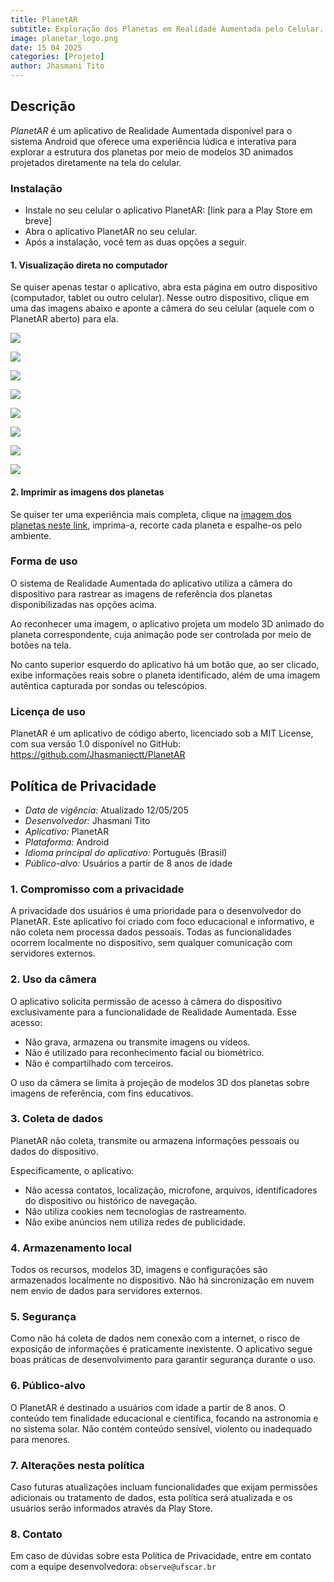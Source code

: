 ```yaml
---
title: PlanetAR
subtitle: Exploração dos Planetas em Realidade Aumentada pelo Celular.
image: planetar_logo.png
date: 15 04 2025
categories: [Projeto]
author: Jhasmani Tito
---
```


## Descrição

*PlanetAR* é um aplicativo de Realidade Aumentada disponível para o sistema Android que oferece uma experiência lúdica e interativa para explorar a estrutura dos planetas por meio de modelos 3D animados projetados diretamente na tela do celular.

### Instalação

- Instale no seu celular o aplicativo PlanetAR: [link para a Play Store em breve]
- Abra o aplicativo PlanetAR no seu celular.
- Após a instalação, você tem as duas opções a seguir.

#### **1. Visualização direta no computador**

Se quiser apenas testar o aplicativo, abra esta página em outro dispositivo (computador, tablet ou outro celular). Nesse outro dispositivo, clique em uma das imagens abaixo e aponte a câmera do seu celular (aquele com o PlanetAR aberto) para ela.

::: {.grid}

::: {.g-col-lg-2 .g-col-md-3 .g-col-sm-3 .g-col-4}
[![](mercurio.svg)](mercurio.svg)
:::

::: {.g-col-lg-2 .g-col-md-3 .g-col-sm-3 .g-col-4}
[![](venus.svg)](venus.svg)
:::

::: {.g-col-lg-2 .g-col-md-3 .g-col-sm-3 .g-col-4}
[![](terra.svg)](terra.svg)
:::

::: {.g-col-lg-2 .g-col-md-3 .g-col-sm-3 .g-col-4}
[![](marte.svg)](marte.svg)
:::

::: {.g-col-lg-2 .g-col-md-3 .g-col-sm-3 .g-col-4}
[![](jupiter.svg)](jupiter.svg)
:::

::: {.g-col-lg-2 .g-col-md-3 .g-col-sm-3 .g-col-4}
[![](saturno.svg)](saturno.svg)
:::

::: {.g-col-lg-2 .g-col-md-3 .g-col-sm-3 .g-col-4}
[![](urano.svg)](urano.svg)
:::

::: {.g-col-lg-2 .g-col-md-3 .g-col-sm-3 .g-col-4}
[![](netuno.svg)](netuno.svg)
:::

:::



#### **2. Imprimir as imagens dos planetas**

Se quiser ter uma experiência mais completa, clique na [imagem dos planetas neste link](todos.svg), imprima-a, recorte cada planeta e espalhe-os pelo ambiente.


### Forma de uso

O sistema de Realidade Aumentada do aplicativo utiliza a câmera do dispositivo para rastrear as imagens de referência dos planetas disponibilizadas nas opções acima.

Ao reconhecer uma imagem, o aplicativo projeta um modelo 3D animado do planeta correspondente, cuja animação pode ser controlada por meio de botões na tela.

No canto superior esquerdo do aplicativo há um botão que, ao ser clicado, exibe informações reais sobre o planeta identificado, além de uma imagem autêntica capturada por sondas ou telescópios.

### Licença de uso

PlanetAR é um aplicativo de código aberto, licenciado sob a MIT License, com sua versão 1.0 disponível no GitHub: [https://github.com/Jhasmaniectt/PlanetAR](https://github.com/Jhasmaniectt/PlanetAR)


## Política de Privacidade{#privacidade}

- *Data de vigência:* Atualizado 12/05/205
- *Desenvolvedor:* Jhasmani Tito
- *Aplicativo:* PlanetAR
- *Plataforma:* Android
- *Idioma principal do aplicativo:* Português (Brasil)
- *Público-alvo:* Usuários a partir de 8 anos de idade

### 1. Compromisso com a privacidade

A privacidade dos usuários é uma prioridade para o desenvolvedor do PlanetAR. Este aplicativo foi criado com foco educacional e informativo, e não coleta nem processa dados pessoais. Todas as funcionalidades ocorrem localmente no dispositivo, sem qualquer comunicação com servidores externos.

### 2. Uso da câmera

O aplicativo solicita permissão de acesso à câmera do dispositivo exclusivamente para a funcionalidade de Realidade Aumentada. Esse acesso:

- Não grava, armazena ou transmite imagens ou vídeos.
- Não é utilizado para reconhecimento facial ou biométrico.
- Não é compartilhado com terceiros.

O uso da câmera se limita à projeção de modelos 3D dos planetas sobre imagens de referência, com fins educativos.

### 3. Coleta de dados

PlanetAR não coleta, transmite ou armazena informações pessoais ou dados do dispositivo.

Especificamente, o aplicativo:

- Não acessa contatos, localização, microfone, arquivos, identificadores do dispositivo ou histórico de navegação.
- Não utiliza cookies nem tecnologias de rastreamento.
- Não exibe anúncios nem utiliza redes de publicidade.

### 4. Armazenamento local

Todos os recursos, modelos 3D, imagens e configurações são armazenados localmente no dispositivo. Não há sincronização em nuvem nem envio de dados para servidores externos.

### 5. Segurança

Como não há coleta de dados nem conexão com a internet, o risco de exposição de informações é praticamente inexistente. O aplicativo segue boas práticas de desenvolvimento para garantir segurança durante o uso.

### 6. Público-alvo

O PlanetAR é destinado a usuários com idade a partir de 8 anos. O conteúdo tem finalidade educacional e científica, focando na astronomia e no sistema solar. Não contém conteúdo sensível, violento ou inadequado para menores.

### 7. Alterações nesta política

Caso futuras atualizações incluam funcionalidades que exijam permissões adicionais ou tratamento de dados, esta política será atualizada e os usuários serão informados através da Play Store.

### 8. Contato

Em caso de dúvidas sobre esta Política de Privacidade, entre em contato com a equipe desenvolvedora: `observe@ufscar.br`



